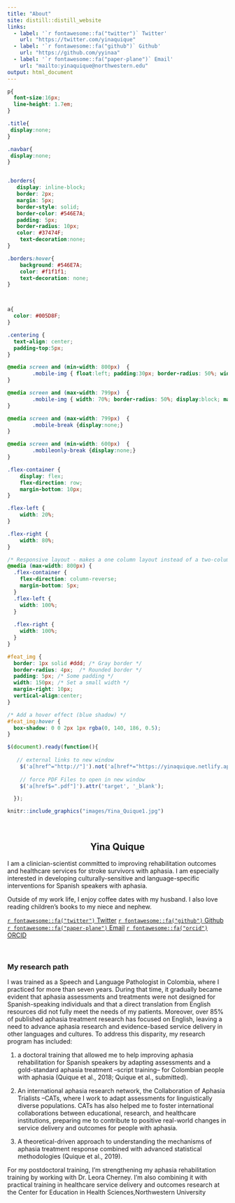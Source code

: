 ```yaml
---
title: "About"
site: distill::distill_website
links:
  - label: '`r fontawesome::fa("twitter")` Twitter'
    url: "https://twitter.com/yinaquique"
  - label: '`r fontawesome::fa("github")` Github'
    url: "https://github.com/yyinaa"
  - label: '`r fontawesome::fa("paper-plane")` Email'
    url: "mailto:yinaquique@northwestern.edu"
output: html_document
---
```


```css


p{
  font-size:16px;
  line-height: 1.7em;
}

.title{
 display:none;
}

.navbar{
 display:none;
}


.borders{
   display: inline-block;
   border: 2px;
   margin: 5px;
   border-style: solid;
   border-color: #546E7A;
   padding: 5px;
   border-radius: 10px;
   color: #37474F;
    text-decoration:none;
}

.borders:hover{
    background: #546E7A;
    color: #f1f1f1;
    text-decoration: none;
}



a{
  color: #005D8F;
}

.centering {
  text-align: center;
  padding-top:5px;
}

@media screen and (min-width: 800px)  {
        .mobile-img { float:left; padding:30px; border-radius: 50%; width: 40%; display:block; margin-left:auto; margin-right:auto; margin-bottom:20px;}
}

@media screen and (max-width: 799px)  {
        .mobile-img { width: 70%; border-radius: 50%; display:block; margin-left:auto; margin-right:auto; margin-bottom:20px; max-width: 300px; }
}

@media screen and (max-width: 799px)  {
        .mobile-break {display:none;}
}

@media screen and (min-width: 600px)  {
        .mobileonly-break {display:none;}
}

.flex-container {
    display: flex;
    flex-direction: row;
    margin-bottom: 10px;
}

.flex-left {
    width: 20%;
}

.flex-right {
    width: 80%;
}

/* Responsive layout - makes a one column layout instead of a two-column layout */
@media (max-width: 800px) {
  .flex-container {
    flex-direction: column-reverse;
    margin-bottom: 5px;
  }
  .flex-left {
    width: 100%;
  }
  
  .flex-right {
    width: 100%;
  }
}

#feat_img {
  border: 1px solid #ddd; /* Gray border */
  border-radius: 4px;  /* Rounded border */
  padding: 5px; /* Some padding */
  width: 150px; /* Set a small width */
  margin-right: 10px;
  vertical-align:center;
}

/* Add a hover effect (blue shadow) */
#feat_img:hover {
  box-shadow: 0 0 2px 1px rgba(0, 140, 186, 0.5);
}
```


```js
$(document).ready(function(){
	
   // external links to new window
    $('a[href^="http://"]').not('a[href*="https://yinaquique.netlify.app/"]').attr('target','_blank');
    
    // force PDF Files to open in new window
    $('a[href$=".pdf"]').attr('target', '_blank');

  });
```

```r
knitr::include_graphics("images/Yina_Quique1.jpg")
```

<br class = "mobile-break">

<center>

## Yina Quique

</center>

I am a clinician-scientist committed to improving rehabilitation outcomes and healthcare services for stroke survivors with aphasia. I am especially interested in developing culturally-sensitive and language-specific interventions for Spanish speakers with aphasia. 

Outside of my work life, I enjoy coffee dates with my husband. I also love reading children's books to my niece and nephew.  

::: {.centering}
[`r fontawesome::fa("twitter")` Twitter](https://twitter.com/yinaquique){.borders}
[`r fontawesome::fa("github")` Github](https://github.com/yyinaa){.borders}
[`r fontawesome::fa("paper-plane")` Email](mailto:yinaquique@northwestern.edu){.borders}
[`r fontawesome::fa("orcid")` ORCID](https://orcid.org/0000-0001-9129-4742){.borders}
:::

::: {style="clear:both;"}
:::

<br class = "mobileonly-break">

### My research path

I was trained as a Speech and Language Pathologist in Colombia, where I practiced for more than seven years. During that time, it gradually became evident that aphasia assessments and treatments were not designed for Spanish-speaking individuals and that a direct translation from English resources did not fully meet the needs of my patients. Moreover, over 85% of published aphasia treatment research has focused on English, leaving a need to advance aphasia research and evidence-based service delivery in other languages and cultures. To address this disparity, my research program has included:

1) a doctoral training that allowed me to help improving aphasia rehabilitation for Spanish speakers by adapting assessments and a gold-standard aphasia treatment –script training– for Colombian people with aphasia (Quique et al., 2018; Quique et al., submitted). 

2) An international aphasia research network, the Collaboration of Aphasia Trialists –CATs, where I work to adapt assessments for linguistically diverse populations. CATs has also helped me to foster international collaborations between educational, research, and healthcare institutions, preparing me to contribute to positive real-world changes in service delivery and outcomes for people with aphasia. 

3) A theoretical-driven approach to understanding the mechanisms of aphasia treatment response combined with advanced statistical methodologies (Quique et al., 2019). 

For my postdoctoral training, I'm strengthening my aphasia rehabilitation training by working with Dr. Leora Cherney. I'm also combining it with practical training in healthcare service delivery and outcomes research at the Center for Education in Health Sciences,Northwestern University


